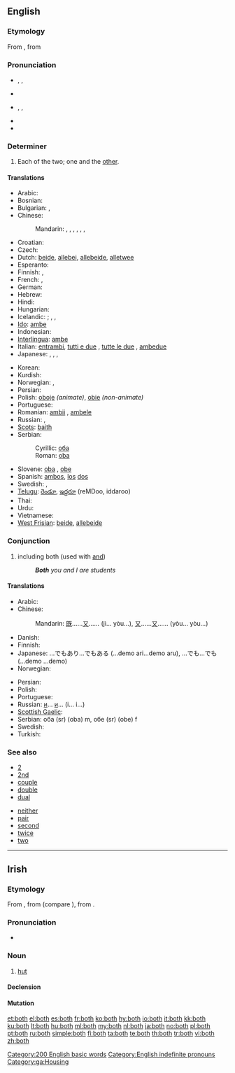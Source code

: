 ==English==

{{rank|thing|set|told|197|both|having|look|heard}}

===Etymology===
From {{etyl|enm}} {{term|boþe|lang=enm}}, from {{etyl|non}} {{term|báðir|lang=non}}

===Pronunciation===
* {{a|UK}} {{enPR|bōth}}, {{IPA|/bəʊθ/}}, {{SAMPA|/b@UT/}}
* {{rhymes|əʊθ}}
* {{a|US}} {{enPR|bōth}}, {{IPA|/boʊθ/}}, {{SAMPA|/boUT/}}
* {{audio|en-us-both.ogg|Audio (US)}}
* {{rhymes|oʊθ}}

===Determiner===
{{en-det}}

# Each of the two; one and the [[other]].
#: {{usex|"Did you want this one or that one?" "Give me '''both'''."}}
#: {{usex|'''Both''' children are such dolls.}}

====Translations====
{{trans-top|each of two; one and the other}}
* Arabic: {{t-|ar|كل|tr=kull}}
* Bosnian: {{t-|bs|oba|m}}
* Bulgarian: {{t|bg|и двамата|m}},  {{t|bg|и двете|f}}
* Chinese:
*: Mandarin: {{t-|cmn|都|alt=...都|tr=...dōu|sc=Hani}}, {{t-|cmn|雙方|sc=Hani}}, {{t-|cmn|双方|tr=shuāngfāng|sc=Hani}}, {{t-|cmn|倆|sc=Hani}}, {{t-|cmn|俩|tr=liǎ|sc=Hani}}, {{t-|cmn|兩|sc=Hani}}, {{t-|cmn|两|tr=liǎng|sc=Hani}}
* Croatian: {{t-|hr|oba|m}}
* Czech: {{t+|cs|oba}}
* Dutch: [[beide]], [[allebei]], [[allebeide]], [[alletwee]]
* Esperanto: {{t-|eo|ambaŭ|xs=Esperanto}}
* Finnish: {{t-|fi|molempi|p|alt=molemmat}}, {{t+|fi|kumpikin|s}}
* French: {{t+|fr|les deux|p}}, {{t+|fr|tous les deux|p}}
* German: {{t+|de|beide}}
* Hebrew: {{t-|he|שני|m|p}}
* Hindi: {{t|hi|दोनों|tr=donõ|xs=Hindi}}
* Hungarian: {{t|hu|mindkét}}
* Icelandic: {{t|is|bæði}}; {{t|is|báðir|m|p}}, {{t|is|báðar|f|p}}, {{t|is|bæði|n|p}}
* [[Ido]]: [[ambe]]
* Indonesian: {{t-|id|dua|alt=keduanya|xs=Indonesian}}
* [[Interlingua]]: [[ambe]]
* Italian: [[entrambi]], [[tutti e due]] {{m}}, [[tutte le due]] {{f}}, [[ambedue]]
* Japanese: {{t|ja|両方|tr=ryōhō}},  {{t+|ja|両|alt=両-|tr=ryō}}, {{qualifier|of two people only}} {{t|ja|どちらも|tr=dochira mo}},  {{t+|ja|双方|tr=sōhō}}
{{trans-mid}}
* Korean: {{t|ko|둘 다|tr=dul da|sc=Hang}}
* Kurdish: {{ku-Arab|[[هه‌ردو]]}}
* Norwegian: {{t+|no|begge}},  {{t|no|båe}}
* Persian: {{t|fa|هردو|alt=هَردو|xs=Persian}}
* Polish: [[oboje]] {{m}} ''(animate)'', [[obie]] {{m|f|n}} ''(non-animate)''
* Portuguese: {{t+|pt|ambos}}
* Romanian: [[ambii]] {{m}}, [[ambele]] {{f}}
* Russian: {{t+|ru|оба|m|n|tr=óba}}, {{t-|ru|обе|f|tr=óbe}}
* [[Scots]]: [[baith]]
* Serbian:
*: Cyrillic: [[оба]] {{m}}
*: Roman: [[oba]] {{m}}
* Slovene: [[oba]] {{m}}, [[obe]] {{f}}
* Spanish: [[ambos]], [[el|los]] [[dos]]
* Swedish: {{t|sv|båda}}, {{t|sv|bägge}}
* [[Telugu]]: [[రెండూ]], [[ఇద్దరూ]] (reMDoo, iddaroo)
* Thai: {{t|th|ทั้งสอง|tr=táng sŏng}}
* Urdu: {{t|ur|دونوں|tr=donõ|xs=Urdu}}
* Vietnamese: {{t|vi|cả hai|xs=Vietnamese}}
* [[West Frisian]]: [[beide]], [[allebeide]]
{{trans-bottom}}

===Conjunction===
{{infl|en|conjunction}}

# including both (used with [[and]])
#: '''''Both''' you and I are students''

====Translations====
{{trans-top|both...and...}}
* Arabic: {{t|ar|كلا... و...|tr=kalaa... wa...}}
* Chinese:
*: Mandarin: [[既]]……[[又]]…… (jì... yòu...), [[又]]……[[又]]…… (yòu... yòu...)
* Danish: {{t|da|både...og...}}
* Finnish: {{t-|fi|sekä ... että}}
* Japanese: …でもあり…でもある (...demo ari...demo aru), …でも…でも (...demo ...demo)
* Norwegian: {{t|no|både ... og ...}}
{{trans-mid}}
* Persian: {{t|fa|هم...هم|xs=Persian}}
* Polish: {{t|pl|zarówno ..., jak i ...}}
* Portuguese: {{t|pt|ambos...e...}}
* Russian: [[и]]... [[и]]... (i... i...)
* [[Scottish Gaelic]]: {{t|gd|dà chuid|alt=an dà chuid... agus...}}
* Serbian: оба (sr) (oba) m, обе (sr) (obe) f
* Swedish: {{t|sv|både...och...}}
* Turkish: {{t|tr|hem... hem...}}
{{trans-bottom}}

===See also===
{{rel-top|various semantically related terms}}
* [[2]]
* [[2nd]]
* [[couple]]
* [[double]]
* [[dual]]
{{rel-mid}}
* [[neither]]
* [[pair]]
* [[second]]
* [[twice]]
* [[two]]
{{rel-bottom}}

[[Category:200 English basic words]]
[[Category:English indefinite pronouns]]

----

==Irish==

===Etymology===
From {{etyl|sga|ga}} {{term|both|lang=sga}}, from {{proto|Celtic|butā|lang=ga}} (compare {{etyl|wlm|-}} {{term|bot||dwelling|lang=wlm}}), from {{proto|Indo-European|bhuH-|to be|lang=ga}}.

===Pronunciation===
* {{IPA|lang=ga|[bˠɔh]|[bˠɔ]}}

===Noun===
{{infl|ga|noun|gender=f}}

# [[hut]]

====Declension====
{{ga-noun-f3|b|oth|otha|othanna}}

====Mutation====
{{ga mut cons|b|oth}}

[[Category:ga:Housing]]

[[et:both]]
[[el:both]]
[[es:both]]
[[fr:both]]
[[ko:both]]
[[hy:both]]
[[io:both]]
[[it:both]]
[[kk:both]]
[[ku:both]]
[[lt:both]]
[[hu:both]]
[[ml:both]]
[[my:both]]
[[nl:both]]
[[ja:both]]
[[no:both]]
[[pl:both]]
[[pt:both]]
[[ru:both]]
[[simple:both]]
[[fi:both]]
[[ta:both]]
[[te:both]]
[[th:both]]
[[tr:both]]
[[vi:both]]
[[zh:both]]